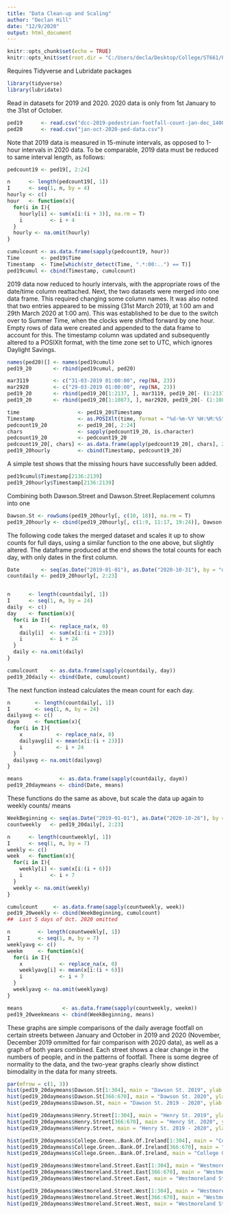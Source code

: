 ---
title: "Data Clean-up and Scaling"
author: "Declan Hill"
date: "12/9/2020"
output: html_document
---

```{r setup, include=FALSE}
knitr::opts_chunk$set(echo = TRUE)
knitr::opts_knit$set(root.dir = "C:/Users/decla/Desktop/College/ST661/Project")
```
Requires Tidyverse and Lubridate packages
```{r, message = F, warning = F}
library(tidyverse)
library(lubridate)
```


Read in datasets for 2019 and 2020. 2020 data is only from 1st January to the 31st of October.
```{r}
ped19      <- read.csv("dcc-2019-pedestrian-footfall-count-jan-dec_14082020.csv")
ped20      <- read.csv("jan-oct-2020-ped-data.csv")
```

Note that 2019 data is measured in 15-minute intervals, as opposed to 1-hour intervals in 2020 data. To be comparable, 2019 data must be reduced to same interval length, as follows:
```{r}
pedcount19 <- ped19[, 2:24]

n      <- length(pedcount19[, 1])
I      <- seq(1, n, by = 4)
hourly <- c()
hour   <- function(x){
  for(i in I){
    hourly[i] <- sum(x[i:(i + 3)], na.rm = T)
    i         <- i + 4
  }
  hourly <- na.omit(hourly)
}

cumulcount <- as.data.frame(sapply(pedcount19, hour))
Time       <- ped19$Time
Timestamp  <- Time[which(str_detect(Time, ".*:00:..") == T)]
ped19cumul <- cbind(Timestamp, cumulcount)
```

2019 data now reduced to hourly intervals, with the appropriate rows of the date/time column reattached.
Next, the two datasets were merged into one data frame. This required changing some column names. It was also noted that two entries appeared to be missing (31st March 2019, at 1:00 am and 29th March 2020 at 1:00 am). This was established to be due to the switch over to Summer Time, when the clocks were shifted forward by one hour. Empty rows of data were created and appended to the data frame to account for this. The timestamp column was updated and subsequently altered to a POSIXlt format, with the time zone set to UTC, which ignores Daylight Savings.
```{r}
names(ped20)[] <- names(ped19cumul)
ped19_20       <- rbind(ped19cumul, ped20)

mar3119        <- c("31-03-2019 01:00:00", rep(NA, 23))
mar2920        <- c("29-03-2019 01:00:00", rep(NA, 23))
ped19_20       <- rbind(ped19_20[1:2137, ], mar3119, ped19_20[- (1:2137), ])
ped19_20       <- rbind(ped19_20[1:10873, ], mar2920, ped19_20[- (1:10873), ])

time                   <- ped19_20$Timestamp
Timestamp              <- as.POSIXlt(time, format = "%d-%m-%Y %H:%M:%S", tz = "UTC")
pedcount19_20          <- ped19_20[, 2:24]
chars                  <- sapply(pedcount19_20, is.character)             
pedcount19_20          <- pedcount19_20                              
pedcount19_20[, chars] <- as.data.frame(apply(pedcount19_20[, chars], 2, as.numeric))
ped19_20hourly         <- cbind(Timestamp, pedcount19_20)
```

A simple test shows that the missing hours have successfully been added.
```{r}
ped19cumul$Timestamp[2136:2139]
ped19_20hourly$Timestamp[2136:2139]
```
Combining both Dawson.Street and Dawson.Street.Replacement columns into one
```{r}
Dawson.St <- rowSums(ped19_20hourly[, c(10, 18)], na.rm = T)
ped19_20hourly <- cbind(ped19_20hourly[, c(1:9, 11:17, 19:24)], Dawson.St)
```

The following code takes the merged dataset and scales it up to show counts for full days, using a similar function to the one above, but slightly altered. The dataframe produced at the end shows the total counts for each day, with only dates in the first column.
```{r}
Date       <- seq(as.Date("2019-01-01"), as.Date("2020-10-31"), by = "days")
countdaily <- ped19_20hourly[, 2:23]


n      <- length(countdaily[, 1])
I      <- seq(1, n, by = 24)
daily  <- c()
day    <- function(x){
  for(i in I){
    x         <- replace_na(x, 0)
    daily[i]  <- sum(x[i:(i + 23)])
    i         <- i + 24
  }
  daily <- na.omit(daily)
}

cumulcount    <- as.data.frame(sapply(countdaily, day))
ped19_20daily <- cbind(Date, cumulcount)
```

The next function instead calculates the mean count for each day.
```{r}
n        <- length(countdaily[, 1])
I        <- seq(1, n, by = 24)
dailyavg <- c()
daym     <- function(x){
  for(i in I){
    x           <- replace_na(x, 0)
    dailyavg[i] <- mean(x[i:(i + 23)])
    i           <- i + 24
  }
  dailyavg <- na.omit(dailyavg)
}

means            <- as.data.frame(sapply(countdaily, daym))
ped19_20daymeans <- cbind(Date, means)
```

These functions do the same as above, but scale the data up again to weekly counts/ means
```{r}
WeekBeginning <- seq(as.Date("2019-01-01"), as.Date("2020-10-26"), by = "weeks")
countweekly   <- ped19_20daily[, 2:23]

n      <- length(countweekly[, 1])
I      <- seq(1, n, by = 7)
weekly <- c()
week   <- function(x){
  for(i in I){
    weekly[i] <- sum(x[i:(i + 6)])
    i         <- i + 7
  }
  weekly <- na.omit(weekly)
}

cumulcount     <- as.data.frame(sapply(countweekly, week))
ped19_20weekly <- cbind(WeekBeginning, cumulcount)
##  Last 5 days of Oct. 2020 omitted 
```

```{r}
n         <- length(countweekly[, 1])
I         <- seq(1, n, by = 7)
weeklyavg <- c()
weekm     <- function(x){
  for(i in I){
    x            <- replace_na(x, 0)
    weeklyavg[i] <- mean(x[i:(i + 6)])
    i            <- i + 7
  }
  weeklyavg <- na.omit(weeklyavg)
}

means             <- as.data.frame(sapply(countweekly, weekm))
ped19_20weekmeans <- cbind(WeekBeginning, means)
```

These graphs are simple comparisons of the daily average footfall on certain streets between January and October in 2019 and 2020 (November, December 2019 ommitted for fair comparison with 2020 data), as well as a graph of both years combined. Each street shows a clear change in the numbers of people, and in the patterns of footfall. There is some degree of normality to the data, and the two-year graphs clearly show distinct bimodality in the data for many streets.
```{r, fig.height = 4, fig.width = 12}
par(mfrow = c(1, 3))
hist(ped19_20daymeans$Dawson.St[1:304], main = "Dawson St. 2019", ylab = "Avg. No. of Pedestrians")
hist(ped19_20daymeans$Dawson.St[366:670], main = "Dawson St. 2020", ylab = "Avg. No. of Pedestrians")
hist(ped19_20daymeans$Dawson.St, main = "Dawson St. 2019 - 2020", ylab = "Avg. No. of Pedestrians")

hist(ped19_20daymeans$Henry.Street[1:304], main = "Henry St. 2019", ylab = "Avg. No. of Pedestrians")
hist(ped19_20daymeans$Henry.Street[366:670], main = "Henry St. 2020", ylab = "Avg. No. of Pedestrians")
hist(ped19_20daymeans$Henry.Street, main = "Henry St. 2019 - 2020", ylab = "Avg. No. of Pedestrians")

hist(ped19_20daymeans$College.Green..Bank.Of.Ireland[1:304], main = "College Green (BOI) 2019", ylab = "Avg. No. of Pedestrians")
hist(ped19_20daymeans$College.Green..Bank.Of.Ireland[366:670], main = "College Green (BOI) 2020", ylab = "Avg. No. of Pedestrians")
hist(ped19_20daymeans$College.Green..Bank.Of.Ireland, main = "College Green (BOI) 2019 - 2020", ylab = "Avg. No. of Pedestrians")

hist(ped19_20daymeans$Westmoreland.Street.East[1:304], main = "Westmoreland St. (E) 2019", ylab = "Avg. No. of Pedestrians")
hist(ped19_20daymeans$Westmoreland.Street.East[366:670], main = "Westmoreland St. (E) 2020", ylab = "Avg. No. of Pedestrians")
hist(ped19_20daymeans$Westmoreland.Street.East, main = "Westmoreland St. (E) 2019 - 2020", ylab = "Avg. No. of Pedestrians")

hist(ped19_20daymeans$Westmoreland.Street.West[1:304], main = "Westmoreland St. (W) 2019", ylab = "Avg. No. of Pedestrians")
hist(ped19_20daymeans$Westmoreland.Street.West[366:670], main = "Westmoreland St. (W) 2020", ylab = "Avg. No. of Pedestrians")
hist(ped19_20daymeans$Westmoreland.Street.West, main = "Westmoreland St. (W) 2019 - 2020", ylab = "Avg. No. of Pedestrians")
```
